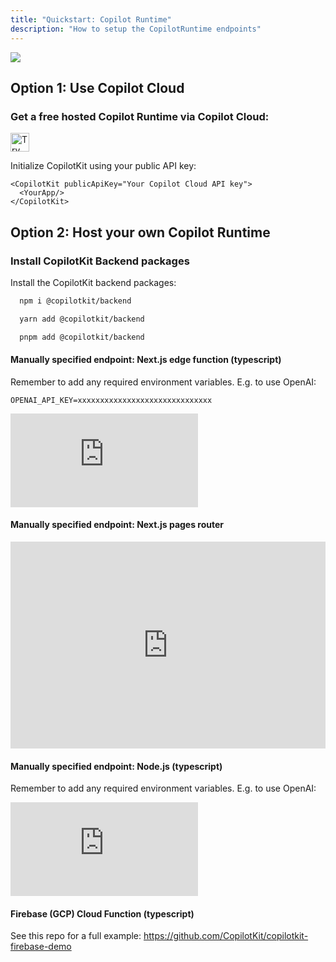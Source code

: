 ```yaml
---
title: "Quickstart: Copilot Runtime"
description: "How to setup the CopilotRuntime endpoints"
---
```



<img
  referrerPolicy="no-referrer-when-downgrade"
  src="https://static.scarf.sh/a.png?x-pxid=ffc9f65d-0186-4575-b065-61d62ea9d7d3"
/>

## Option 1: Use Copilot Cloud

### Get a free hosted Copilot Runtime via Copilot Cloud:

<a href="https://go.copilotkit.ai/cloud"> <img src="https://github.com/CopilotKit/CopilotKit/assets/131273140/7f6159ad-d86b-4f38-9219-88312800a7f7" alt="Try Copilot Cloud" height="30"/> </a>

Initialize CopilotKit using your public API key:

```
<CopilotKit publicApiKey="Your Copilot Cloud API key">
  <YourApp/>
</CopilotKit>
```

## Option 2: Host your own Copilot Runtime

### Install CopilotKit Backend packages

Install the CopilotKit backend packages:

<CodeGroup>

```bash npm
  npm i @copilotkit/backend
```

```bash yarn
  yarn add @copilotkit/backend
```

```bash pnpm
  pnpm add @copilotkit/backend
```

</CodeGroup>

#### Manually specified endpoint: Next.js edge function (typescript)

Remember to add any required environment variables. E.g. to use OpenAI:

```env .env.local
OPENAI_API_KEY=xxxxxxxxxxxxxxxxxxxxxxxxxxxxxx
```

<iframe
  frameBorder="0"
  scrolling="no"
  style={{ width: "100%", height: "205px" }}
  allow="clipboard-write"
  src="https://emgithub.com/iframe.html?target=https%3A%2F%2Fgithub.com%2FCopilotKit%2FCopilotKit%2Fblob%2Fmain%2FCopilotKit%2Fscripts%2Fqa%2Flib%2Fnext%2Froute.ts&style=default&type=code&showBorder=on&showLineNumbers=on&showFileMeta=on&showFullPath=on&showCopy=on"
></iframe>

#### Manually specified endpoint: Next.js pages router

<iframe frameborder="0" scrolling="no" style="width:100%; height:331px;" allow="clipboard-write" src="https://emgithub.com/iframe.html?target=https%3A%2F%2Fgithub.com%2FCopilotKit%2FCopilotKit%2Fblob%2Fmain%2FCopilotKit%2Fscripts%2Fqa%2Flib%2Fnext-pages%2Fcopilotkit.ts&style=default&type=code&showBorder=on&showLineNumbers=on&showFileMeta=on&showFullPath=on&showCopy=on"></iframe>

#### Manually specified endpoint: Node.js (typescript)

Remember to add any required environment variables. E.g. to use OpenAI:

<iframe
  frameBorder="0"
  scrolling="no"
  style={{ width: "100%", height: "541px" }}
  allow="clipboard-write"
  src="https://emgithub.com/iframe.html?target=https%3A%2F%2Fgithub.com%2FCopilotKit%2FCopilotKit%2Fblob%2Fmain%2FCopilotKit%2Fscripts%2Fqa%2Flib%2Fnode%2Fserver.js&style=default&type=code&showBorder=on&showLineNumbers=on&showFileMeta=on&showFullPath=on&showCopy=on"
></iframe>

#### Firebase (GCP) Cloud Function (typescript)

See this repo for a full example: https://github.com/CopilotKit/copilotkit-firebase-demo
